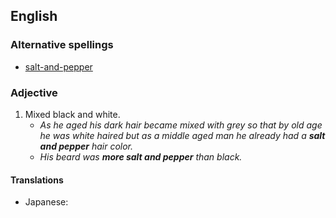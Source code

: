 ==English==

===Alternative spellings===
*[[salt-and-pepper]]

===Adjective===
{{en-adj|pos=[[salt]] and [[pepper]]}}

#Mixed black and white.
#*''As he aged his dark hair became mixed with grey so that by old age he was white haired but as a middle aged man he already had a '''salt and pepper''' hair color.''
#*''His beard was '''more salt and pepper''' than black.''

====Translations====
* Japanese: {{term|ごま塩||sesame and salt|tr=ごましお, goma shio|sc=Jpan|lang=ja}}